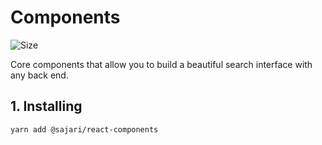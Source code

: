 
<SEO title="Components" description="TBD" />

# Components

![Size](https://badgen.net/bundlephobia/minzip/@sajari/react-components?cache=300)

Core components that allow you to build a beautiful search interface with any back end.

## 1. Installing

```bash readonly
yarn add @sajari/react-components
```
